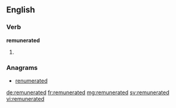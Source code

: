 ==English==

===Verb===
'''remunerated'''

# {{past of|remunerate}}

===Anagrams===
* [[renumerated#English|renumerated]]

[[de:remunerated]]
[[fr:remunerated]]
[[mg:remunerated]]
[[sv:remunerated]]
[[vi:remunerated]]